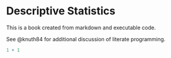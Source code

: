 # Descriptive Statistics

This is a book created from markdown and executable code.

See @knuth84 for additional discussion of literate programming.

```r
1 + 1
```
